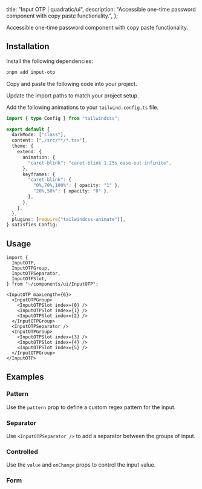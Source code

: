 
  title: "Input OTP | quadratic/ui",
  description: "Accessible one-time password component with copy paste functionality.",
};

<Title>Input OTP</Title>
<Description>Accessible one-time password component with copy paste functionality.</Description>
<ComponentPreview id="inputOTP" />

## Installation
<Steps>

<StepTitle>Install the following dependencies:</StepTitle>
<StepContent>
```bash
pnpm add input-otp
```
</StepContent>

<StepTitle>Copy and paste the following code into your project.</StepTitle>
<StepContent>
<FileSource id="inputOTP" />
</StepContent>

<StepTitle>Update the import paths to match your project setup.</StepTitle>

<StepTitle>Add the following animations to your `tailwind.config.ts` file.</StepTitle>
<StepContent>
```ts
import { type Config } from "tailwindcss";

export default {
  darkMode: ["class"],
  content: ["./src/**/*.tsx"],
  theme: {
    extend: {
      animation: {
        "caret-blink": "caret-blink 1.25s ease-out infinite",
      },
      keyframes: {
        "caret-blink": {
          "0%,70%,100%": { opacity: "1" },
          "20%,50%": { opacity: "0" },
        },
      },
    },
  },
  plugins: [require("tailwindcss-animate")],
} satisfies Config;
```
</StepContent>

</Steps>

## Usage
```tsx
import {
  InputOTP,
  InputOTPGroup,
  InputOTPSeparator,
  InputOTPSlot,
} from "~/components/ui/InputOTP";
```
```tsx
<InputOTP maxLength={6}>
  <InputOTPGroup>
    <InputOTPSlot index={0} />
    <InputOTPSlot index={1} />
    <InputOTPSlot index={2} />
  </InputOTPGroup>
  <InputOTPSeparator />
  <InputOTPGroup>
    <InputOTPSlot index={3} />
    <InputOTPSlot index={4} />
    <InputOTPSlot index={5} />
  </InputOTPGroup>
</InputOTP>
```

## Examples

### Pattern
Use the `pattern` prop to define a custom regex pattern for the input.
<ComponentPreview id="inputOTPPattern" />

### Separator
Use `<InputOTPSeparator />` to add a separator between the groups of input.
<ComponentPreview id="inputOTP" />

### Controlled
Use the `value` and `onChange` props to control the input value.
<ComponentPreview id="inputOTPControlled" />

### Form
<ComponentPreview id="inputOTPForm" />

<Footer previousLabel="Input" previousHref="/docs/components/primitives/input" nextLabel="Label" nextHref="/docs/components/primitives/label" />

